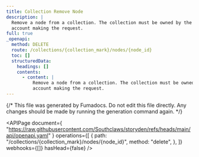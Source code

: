 ```yaml
---
title: Collection Remove Node
description: |
  Remove a node from a collection. The collection must be owned by the
  account making the request.
full: true
_openapi:
  method: DELETE
  route: /collections/{collection_mark}/nodes/{node_id}
  toc: []
  structuredData:
    headings: []
    contents:
      - content: |
          Remove a node from a collection. The collection must be owned by the
          account making the request.
---
```


{/* This file was generated by Fumadocs. Do not edit this file directly. Any changes should be made by running the generation command again. */}

<APIPage
  document={
    "https://raw.githubusercontent.com/Southclaws/storyden/refs/heads/main/api/openapi.yaml"
  }
  operations={[
    {
      path: "/collections/{collection_mark}/nodes/{node_id}",
      method: "delete",
    },
  ]}
  webhooks={[]}
  hasHead={false}
/>
